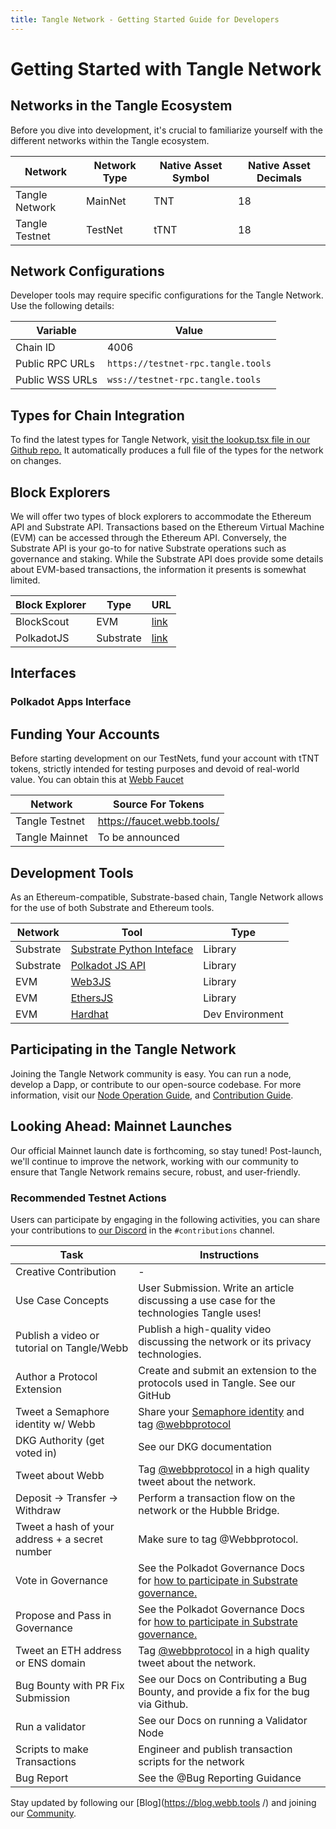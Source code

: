 ```yaml
---
title: Tangle Network - Getting Started Guide for Developers
---
```



# Getting Started with Tangle Network

## Networks in the Tangle Ecosystem

Before you dive into development, it's crucial to familiarize yourself with the different networks within the Tangle ecosystem.

| Network        | Network Type | Native Asset Symbol | Native Asset Decimals |
| -------------- | ------------ | ------------------- | --------------------- |
| Tangle Network | MainNet      | TNT                 | 18                    |
| Tangle Testnet | TestNet      | tTNT                | 18                    |

## Network Configurations

Developer tools may require specific configurations for the Tangle Network. Use the following details:

| Variable        | Value                              |
| --------------- | ---------------------------------- |
| Chain ID        | 4006                               |
| Public RPC URLs | `https://testnet-rpc.tangle.tools` |
| Public WSS URLs | `wss://testnet-rpc.tangle.tools`   |

## Types for Chain Integration

To find the latest types for Tangle Network, [visit the lookup.tsx file in our Github repo.](https://github.com/webb-tools/tangle/blob/main/types/src/interfaces/lookup.ts) It automatically produces a full file of the types for the network on changes.

## Block Explorers

We will offer two types of block explorers to accommodate the Ethereum API and Substrate API. Transactions based on the Ethereum Virtual Machine (EVM) can be accessed through the Ethereum API. Conversely, the Substrate API is your go-to for native Substrate operations such as governance and staking. While the Substrate API does provide some details about EVM-based transactions, the information it presents is somewhat limited.

| Block Explorer | Type      | URL                                                                                |
| -------------- | --------- | ---------------------------------------------------------------------------------- |
| BlockScout     | EVM       | [link](https://https://explorer.tangle.tools/)                                     |
| PolkadotJS     | Substrate | [link](https://polkadot.js.org/apps/?rpc=wss://testnet-rpc.tangle.tools#/explorer) |

## Interfaces

### Polkadot Apps Interface

<TestNetworkArea />

## Funding Your Accounts

Before starting development on our TestNets, fund your account with tTNT tokens, strictly intended for testing purposes and devoid of real-world value. You can obtain this at [Webb Faucet](https://faucet.webb.tools/.)

| Network        | Source For Tokens          |
| -------------- | -------------------------- |
| Tangle Testnet | https://faucet.webb.tools/ |
| Tangle Mainnet | To be announced            |

## Development Tools

As an Ethereum-compatible, Substrate-based chain, Tangle Network allows for the use of both Substrate and Ethereum tools.

| Network   | Tool                                                                             | Type            |
| --------- | -------------------------------------------------------------------------------- | --------------- |
| Substrate | [Substrate Python Inteface](https://github.com/polkascan/py-substrate-interface) | Library         |
| Substrate | [Polkadot JS API](https://polkadot.js.org/docs/api/)                             | Library         |
| EVM       | [Web3JS](https://web3js.readthedocs.io/)                                         | Library         |
| EVM       | [EthersJS](https://docs.ethers.io/)                                              | Library         |
| EVM       | [Hardhat](https://hardhat.org/)                                                  | Dev Environment |

## Participating in the Tangle Network

Joining the Tangle Network community is easy. You can run a node, develop a Dapp, or contribute to our open-source codebase. For more information, visit our [Node Operation Guide](/docs/ecosystem-roles/role-overview/), and [Contribution Guide](/docs/contribute).

## Looking Ahead: Mainnet Launches

Our official Mainnet launch date is forthcoming, so stay tuned! Post-launch, we'll continue to improve the network, working with our community to ensure that Tangle Network remains secure, robust, and user-friendly.

### Recommended Testnet Actions

Users can participate by engaging in the following activities, you can share your contributions to [our Discord](https://webb.tools/community) in the `#contributions` channel.

| Task                                           | Instructions                                                                                                                                       |
| ---------------------------------------------- | -------------------------------------------------------------------------------------------------------------------------------------------------- |
| Creative Contribution                          | -                                                                                                                                                  |
| Use Case Concepts                              | User Submission. Write an article discussing a use case for the technologies Tangle uses!                                                          |
| Publish a video or tutorial on Tangle/Webb     | Publish a high-quality video discussing the network or its privacy technologies.                                                                   |
| Author a Protocol Extension                    | Create and submit an extension to the protocols used in Tangle. See our GitHub                                                                     |
| Tweet a Semaphore identity w/ Webb             | Share your [Semaphore identity](https://semaphore.appliedzkp.org/docs/guides/identities) and tag [@webbprotocol](https://twitter.com/webbprotocol) |
| DKG Authority (get voted in)                   | See our DKG documentation                                                                                                                          |
| Tweet about Webb                               | Tag [@webbprotocol](https://twitter.com/webbprotocol) in a high quality tweet about the network.                                                   |
| Deposit → Transfer → Withdraw                  | Perform a transaction flow on the network or the Hubble Bridge.                                                                                    |
| Tweet a hash of your address + a secret number | Make sure to tag @Webbprotocol.                                                                                                                    |
| Vote in Governance                             | See the Polkadot Governance Docs for [how to participate in Substrate governance.](https://wiki.polkadot.network/docs/maintain-guides-democracy)   |
| Propose and Pass in Governance                 | See the Polkadot Governance Docs for [how to participate in Substrate governance.](https://wiki.polkadot.network/docs/maintain-guides-democracy)   |
| Tweet an ETH address or ENS domain             | Tag [@webbprotocol](https://twitter.com/webbprotocol) in a high quality tweet about the network.                                                   |
| Bug Bounty with PR Fix Submission              | See our Docs on Contributing a Bug Bounty, and provide a fix for the bug via Github.                                                               |
| Run a validator                                | See our Docs on running a Validator Node                                                                                                           |
| Scripts to make Transactions                   | Engineer and publish transaction scripts for the network                                                                                           |
| Bug Report                                     | See the @Bug Reporting Guidance                                                                                                                    |

Stay updated by following our [Blog](https://blog.webb.tools /) and joining our [Community](https://webb.tools/community).
